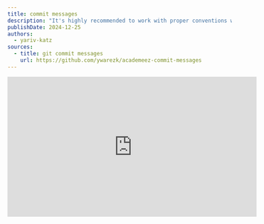 ```yaml
---
title: commit messages
description: "It's highly recommended to work with proper conventions when writing the commit messages. It is common to work with Conventional Commits, doing so can drastically improve readability and release automation."
publishDate: 2024-12-25
authors:
  - yariv-katz
sources:
  - title: git commit messages
    url: https://github.com/ywarezk/academeez-commit-messages
---
```


<div class="not-content flex">
	<iframe
		className="mx-auto mb-10"
		width="560"
		height="315"
		src="https://www.youtube.com/embed/tZKw8-SdBwU?si=yhXbQhrrTSJCLMkZ"
		title="YouTube video player"
		frameBorder="0"
		allow="accelerometer; autoplay; clipboard-write; encrypted-media; gyroscope; picture-in-picture; web-share"
		allowFullScreen
	/>
</div>

Let's talk about commit messages.  
When writing code and using Git, Git will tell the story of your software evolution.
commit messages are the way to tell that story.
Now let's imagine a reader reading that story, if you read a story that is told by 100 different authors where each one has it's own style of writing, it will be hard to follow the story, and impossible to understand the progress of your software.
This is often the case when a team i working on a project, everyone writes his own style of writing commits, and the history becomes an unreadable mess.
So commit messages should be written in a consistent way, and follow some conventions, and by following a convention the story will be consistent like it's being told by a single author (even though many developers wrote the messages).
Did you know that there is a convention for writing those git messages? It's called [Conventional Commits](https://www.conventionalcommits.org/en/v1.0.0/).

## Conventional Commits

Conventional Commits is a specification for adding human and machine readable meaning to commit messages.
Not only does it provide consistency to the commit messages which makes them more readable to everyone, but it also allows for automatic versioning and changelog generation.
But first let's start by understanding the structure of a conventional commit message, and give a few examples of each structure.

## Structure of a commit message

In conventional commits the structure of a commit message is as follows:

```
<type>[optional scope]: <description>

[optional body]

[optional footer(s)]
```

Let's try and understand the structure with an example that includes a full commit message:
we can create a file then add it by running:

```bash
touch file.txt
git add file.txt
git commit
```

notice that if I want to create a multiple line commit message it would be easier to run `git commit` without the `-m` flag (if I only have in the commit message a type, scope, description then it would probably be easier using the `-m` flag).
You can configure your default editor by running:

```bash
git config --global core.editor "nano"
```

Now let's write a commit message:

### type

The type is a mandatory field, it can vary between teams but if going by the [conventional commits recommendations](https://github.com/conventional-changelog/commitlint/tree/master/%40commitlint/config-conventional) which are based on the [Angular commit conventions](https://github.com/angular/angular/blob/22b96b9/CONTRIBUTING.md#-commit-message-guidelines), the following types are recommended:
* **build**: Changes that affect the build system or external dependencies (example scopes: gulp, broccoli, npm)
* **ci**: Changes to our CI configuration files and scripts (example scopes: Travis, Circle, BrowserStack, SauceLabs)
* **docs**: Documentation only changes
* **feat**: A new feature
* **fix**: A bug fix
* **perf**: A code change that improves performance
* **refactor**: A code change that neither fixes a bug nor adds a feature
* **style**: Changes that do not affect the meaning of the code (white-space, formatting, missing semi-colons, etc)
* **test**: Adding missing tests or correcting existing tests

### scope

The scope is an optional field, it can be anything specifying the place of the commit change.
For example if you have a project with frontend app and backend app, a type with scope might be: `fix(frontend): ...` the scope is optional so there are times when you will drop it for example: `fix: ...`.

### Breaking changes

If the commit introduced a breaking change, it can be marked in the footer (will be shown later) or it can be marked with an exclamation mark after the `type(scope)!: ...`.
For example following the previous example: `fix(frontend)!: ...`, would indicate that the commit introduced a breaking change in the frontend project.

### description

The description is a mandatory field, it should be a short description of the change. There are times when we end the commit message after the description and in that case we will probably use the `-m` flag when committing.

### body

The body is an optional field, it should be used when the description is not enough to explain the change. The body will begin one blank line after the description, so it is easier to input body with `git commit` without the `-m` flag.
The body can have multiple paragraphs and each paragraph should be separated by a blank line.

### footer

The footer is an optional field, it should be one blank line after the body (or blank line after the description if there is no body). We need to distinguish between the body and the footer cause there can be multiple footers, each footer will begin with a word token followed by a colon and a space.
Let's go over the common footer tokens:
* **BREAKING CHANGE**: this will indicate that this commit has a breaking change, personally I like to write it with the exclamation mark in the type, but it's up to you.
* **Fixes**: This commit is fixing something, we will place the issue number after the colon.
* **Closes**: Close an issue with the issue number.
* **Resolves**: Similar to the `Closes` with the issue number after.
* **Related**: Place an related issue number of pr after
* **References**: Reference to an issue
* **Co-authored-by**: this commit is written with a team member.
* **Reviewed-by**: This commit is reveiwed by a team member.
* **See-also**: Will point to a pr or issue that is related to this commit.

## Examples

Now that we understand the structure of a commit message, let's see a few examples of commit messages:

```bash
feat(frontend): add a new feature

this is a body that explains the feature
On automatic versioning this will be a minor version bump

Closes: #123
```

```bash
feat(backend)!: some new feature with a breaking change

this is a body that explains the feature

we can extend the body to say what it actually break

A body can have multiple paragraphs

Co-authored-by: @ywarezk
```

## Reap the benefits

Following the conventional commits will make your commit messages more readable and consistent, It will also give you the added bonus of adding automations to your release process. 
[semantic-release](https://github.com/conventional-changelog/conventional-changelog?tab=readme-ov-file) can help us with automatic release.
**semantic-release** can track the version with tags, know what the next version should be based on the commit messages, create a new tag, publish to npm, create `CHANGELOG.md` and update `package.json` version (it's recommended if possible to not push new commits by the CI so we won't show this step), publish to slack and more.
In the following example we will use **semantic-release** to automatically release new version of an npm package.

Create a new empty directory and run and init git and npm:

```bash
mkdir my-package
cd my-package
git init
npm init -y
```

In github we will create a new repository and push the code to the repository, the aim is to combine github actions, semantic-release and out commit messages to automate the npm publish releases and tags.
We will go to github and open a new repository and add that repository as a remote to our local repository:

```bash
git remote add origin <git repo url>
```

Let's add our first conventional commit and push it to the remote repository we just created:

```bash
git add -A
git commit -m "chore: created package.json"
git push origin main
```

Let's install semantic-release:

```bash
npm install --save-dev semantic-release
```

this will create a `node_modules` directory and install the packages there.
It's best to add the `node_modules` to the `.gitignore` file.

```bash
echo "node_modules" >> .gitignore
```

let's create another commit with the changes to the `.gitignore` file:

```bash
git add .gitignore
git commit -m "chore: added node_modules to .gitignore"
```

And another commit with the installation of semantic-release:

```bash
git add package.json package-lock.json
git commit -m "chore: added semantic-release to the project"
```

We need to configure semantic-release, we can place that configuration in the `package.json` file.

```json
{
  "name": "my-package",
  ...
	"release": {
		"branches": ["main"]
	}
}
```

We set the release branch to be `main` so semantic-release will only release from the `main` branch.
We can also add more functional branches like maintenance branches and pre-release branches, and you have different examples of those flows [here](https://semantic-release.gitbook.io/semantic-release/recipes/release-workflow).
For now we will keep things simple and create a tag and publish a new version of the package.

Let's create our simple package by creating the file `index.js` with a simple hello world function:

```javascript title="index.js"
module.exports = function hello() {
	return "hello world";
}
```

Now let's commit the changes:

```bash
git add index.js
git commit -m "feat: added hello world function"
```

Notice that we commited the file with the `feat` type, this will bump the version to a minor version, if we would have used a `fix` type it would have been a patch version, and if we had a `BREAKING CHANGE` in the footer it would have been a major version.

What we will do now is add a github action workflow that will run semantic-release on every push to the `main` branch.
We will create a new directory `.github/workflows` and create a new file `release.yml` with the following content:

```yaml title=".github/workflows/release.yml"
name: Release

on:
  push:
    branches:
      - main
		
permissions: write-all
    	
jobs:
  release:
    runs-on: ubuntu-latest
    steps:
      - uses: actions/checkout@v4
        with:
          fetch-depth: 1
      - name: setup node
        uses: actions/setup-node@v4
        with:
          node-version: 'lts/*'
          cache: 'npm'
      - name: install dependencies
        run: npm ci
      - name: release
        run: npx semantic-release
        env:
          GITHUB_TOKEN: ${{ secrets.GITHUB_TOKEN }}
          NPM_TOKEN: ${{ secrets.NPM_TOKEN }}
```

The workflow here is simple:
- It will run on every push to the `main` branch.
- It will checkout the code.
- It will setup node and install the dependencies.
- It will run **semantic-release**

when running **semantic-release** in this example we will also publish the package to npm (this can be disabled if you prefer not to publish to npm), to publish to npm we will need
to create a secret in github actions that is called `NPM_TOKEN` (the other secret we are using is `GITHUB_TOKEN` which is already populated by github actions).
Create a new repository secret in the url: `https://github.com/<username>/<repo>/settings/secrets/actions/new` and add the `NPM_TOKEN` there.

Let's commit the changes and push them to the remote repository:

```bash
git add .github/workflows/release.yml
git commit -m "feat(ci): added release workflow"
git push origin main
```

If you visit the github actions: `https://github.com/<user>/<repo>/actions` you should see the release workflow running.
The end result should be a new tag is released at: `https://github.com/<user>/<repo>/releases/tag` and clicking the tag you should see a all the commits that the tag is including.
Let's create another commit this time with breaking change, add a change to the `index.js` file:

```javascript title="index.js"
module.exports = function hello() {
	return "hello new major release";
}
```

commit the file with conventional commit major change:

```bash
git add index.js
git commit
```

When the git editor opens write the following commit message:

```
feat: breaking change of a new message

BREAKING CHANGE: the message of the hello function has changed
```

if you push this commit to the remote repository you should see a new major version released and a new tag of `v2.0.0` is added.

The release process is fully customizable, but automating the release process is a must and will greatly improve the development process, while reducing human errors.

## Change commit message

This is a question I often get, can we change a commit message?
Let's try and tackle this problem.

We need to distinguish between 2 cases:
* Changing a commit message in my local repository.
* Changing a commit message in a remote repository.

If you want to alter a message of a pushed commit, that really depends on the branch policy, if you are working on a branch that is shared with other developers, it's best to not change the commit message, but if you are working on a feature branch that is not shared with other developers, you can change the commit message.
Changing a commit message of a pushed commit will require a force push, usually on some of the developers shared branches it is best to disable the option to force push.
For example if the release branch is **main** and it is shared between the developers it is probably best to prevent force push to **main** by going to the branch protection `https://github.com/<user>/<repo>/settings/branches`.
The thing is we would really want to avoid messing the git history on those shared branched and creating a mess for the other developers.
So in that case if the commit you are trying to change is already pushed to **main** it's probably a good idea to leave it as is.

If you are on your own pr/feature branch you can change that commit regardless if it's pushed or not.
If it's pushed to your branch it will require a force push.
The command we will use to change the commit message it `git rebase -i HEAD~n` where `n` is how many commits back is the commit we want to change (if you just want to change the last commit you can also use the `--amend` flag in the `git commit`).
Let's create 3 new commit and then circle back to the last commit and change it's message (every commit i will do a simple text change in `index.js`):

```bash
# after change to index.js
git add index.js
git commit -m "feature: this is a mistake commit and it should be with type feat"
# after another change to index.js
git add index.js
git commit -m "chore: some changes in message"
# after another change to index.js
git add index.js
git commit -m "fix: some bug fix"
```

Now we noticed that we have a mistake in the first commit with the message: `feature: this is a mistake commit and it should be with type feat`. Since we didn't push those commits and they are in our local repository we can safely change the commit message using `git rebase -i HEAD~3`
Change the `pick` to `edit` or `e` in the commit you want to change, then run: 

```bash
git commit --amend
# change the message of the commit
git rebase --continue
```

You commit message is now changed.

## Protect your commit messages

Since release automation is now being done based on the commit messages, and if we accidently push a wrong commit message it could affect the release process, it is recommended to force developers
to write proper commit messages (doing that would protect us from the wrong commit message we just fixed).
We can use a tool called [commitlint](https://commitlint.js.org/#/) to enforce commit message rules on a `commit-msg` git hook.
Preparing the git hooks with [husky](https://typicode.github.io/husky/) is the easiest solution in my opinion.

Install commitlint and husky:

```bash
npm install --save-dev @commitlint/{config-conventional,cli} husky
```

initialize husky:

```bash
npx husky init
```

Create a `commit-msg` hook that will run commitlint:

```bash
echo "npx --no -- commitlint --edit \$1" > .husky/commit-msg
```

Now every time a developer will commit their commit message will be checked by commitlint, if the message is not following the conventional commit rules the commit will be rejected.

## Conclusion

You have to look at commit messages as more than just an annoying step in the development process, they are the story of your software, and they can be used to automate the release process, and to keep the history clean and readable.
Base on proper conventions to the commit messages using conventional commits, we can automate the release process with semantic-release, and enforce the commit message rules with commitlint and commitizen.
Let's stop doing those junior commits like `fixed bug` or `added feature` and start writing meaningful commit messages that will help us in the long run.

